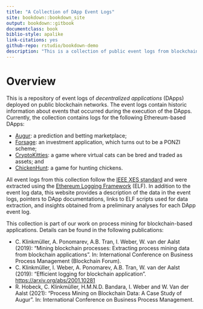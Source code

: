 ```yaml
--- 
title: "A Collection of DApp Event Logs"
site: bookdown::bookdown_site
output: bookdown::gitbook
documentclass: book
biblio-style: apalike
link-citations: yes
github-repo: rstudio/bookdown-demo
description: "This is a collection of public event logs from blockchain-based applications."
---
```


# Overview {-}

This is a repository of event logs of *decentralized applications* (DApps) deployed on public blockchain networks. 
The event logs contain historic information about events that occurred during the execution of the DApps.
Currently, the collection contains logs for the following Ethereum-based DApps:

- [Augur](#augur): a prediction and betting marketplace;
- [Forsage](#forsage): an investment application, which turns out to be a PONZI scheme;
- [CryptoKitties](#cryptokitties): a game where virtual cats can be bred and traded as assets; and
- [ChickenHunt](#chickenhunt): a game for hunting chickens.

All event logs from this collection follow the [IEEE XES standard](https://www.tf-pm.org/resources/xes-standard/about-xes) and were extracted using the [Ethereum Logging Framework](https://github.com/ChrisKlinkmueller/Ethereum-Logging-Framework/) (ELF).
In addition to the event log data, this website provides a description of the data in the event logs, pointers to DApp documentations, links to ELF scripts used for data extraction, and insights obtained from a preliminary analyses for each DApp event log.

This collection is part of our work on process mining for blockchain-based applications.
Details can be found in the following publications:

- C. Klinkmüller, A. Ponomarev, A.B. Tran, I. Weber, W. van der Aalst (2019): "Mining blockchain processes: Extracting process mining data from blockchain applications". In: International Conference on Business Process Management (Blockchain Forum).
- C. Klinkmüller, I. Weber, A. Ponomarev, A.B. Tran, W. van der Aalst (2019): "Efficient logging for blockchain application".  <https://arxiv.org/abs/2001.10281>
- R. Hobeck, C. Klinkmüller, H.M.N.D. Bandara, I. Weber and W. Van der Aalst (2021): "Process Mining on Blockchain Data: A Case Study of Augur". In: International Conference on Business Process Management.
